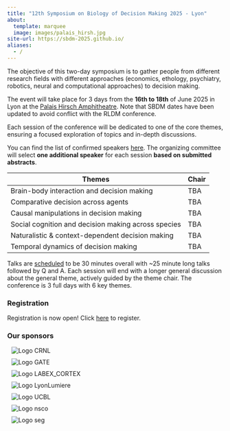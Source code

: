 ```yaml
---
title: "12th Symposium on Biology of Decision Making 2025 - Lyon"
about:
  template: marquee
  image: images/palais_hirsh.jpg
site-url: https://sbdm-2025.github.io/
aliases:
  - /
---
```


The objective of this two-day symposium is to gather people from
different research fields with different approaches (economics,
ethology, psychiatry, robotics, neural and computational approaches) to
decision making.

The event will take place for 3 days from the **16th to 18th** of June
2025 in Lyon at the [Palais Hirsch Amphitheatre](venue). Note that SBDM dates have been updated to avoid conflict with the RLDM conference.

Each session of the conference will be dedicated to one of the core
themes, ensuring a focused exploration of topics and in-depth
discussions.

You can find the list of confirmed speakers [here](speakers). The organizing committee will select **one additional speaker** for each session **based on submitted abstracts**.

| Themes                                              | Chair |
|-----------------------------------------------------|-------|
| Brain-body interaction and decision making          | TBA   |
| Comparative decision across agents                  | TBA   |
| Causal manipulations in decision making             | TBA   |
| Social cognition and decision making across species | TBA   |
| Naturalistic & context-dependent decision making    | TBA   |
| Temporal dynamics of decision making                | TBA   |

Talks are [scheduled](program) to be 30 minutes overall with \~25 minute long talks
followed by Q and A. Each session will end with a longer general
discussion about the general theme, actively guided by the theme chair.
The conference is 3 full days with 6 key themes.

### Registration

Registration is now open! Click [here](registration) to register.

### Our sponsors

```{=html}
<style>
.logo-wrapper {
  flex: 0 1 auto;          /* allows shrinking on small screens */
  margin: 10px;
}
.logo-img {
  max-height: 100px;
  object-fit: contain;
  width: auto;
  height: auto;
}
</style>

<div class="container">
  <div class="d-flex flex-wrap justify-content-center align-items-center">
    <div class="logo-wrapper">
      <img src="images/CRNL.png" class="img-fluid logo-img" alt="Logo CRNL">
    </div>
    <div class="logo-wrapper">
      <img src="images/GATE.png" class="img-fluid logo-img" alt="Logo GATE">
    </div>
    <div class="logo-wrapper">
      <img src="images/LABEX_CORTEX.png" class="img-fluid logo-img" alt="Logo LABEX_CORTEX">
    </div>
    <div class="logo-wrapper">
      <img src="images/LyonLumiere.png" class="img-fluid logo-img" alt="Logo LyonLumiere">
    </div>
    <div class="logo-wrapper">
      <img src="images/UCBL.png" class="img-fluid logo-img" alt="Logo UCBL">
    </div>
    <div class="logo-wrapper">
      <img src="images/nsco-logo.png" class="img-fluid logo-img" alt="Logo nsco">
    </div>
    <div class="logo-wrapper">
      <img src="images/seg-logo.png" class="img-fluid logo-img" alt="Logo seg">
    </div>
    <!-- Add more logos as needed -->
  </div>
</div>

```